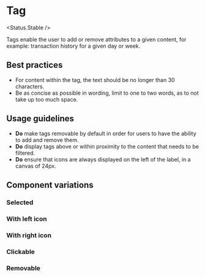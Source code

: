 
# Tag

<Status.Stable />

Tags enable the user to add or remove attributes to a given content, for
example: transaction history for a given day or week.

<Story id="components-tag--base" />

<Props of={Tag} />

## Best practices

- For content within the tag, the text should be no longer than 30 characters.
- Be as concise as possible in wording, limit to one to two words, as to not
  take up too much space.

## Usage guidelines

- **Do** make tags removable by default in order for users to have the
  ability to add and remove them.
- **Do** display tags above or within proximity to the content that needs to be
  filtered.
- **Do** ensure that icons are always displayed on the left of the label, in
  a canvas of 24px.

## Component variations

### Selected

<Story id="components-tag--selected" />

### With left icon

<Story id="components-tag--with-prefix" />

### With right icon

<Story id="components-tag--with-suffix" />

### Clickable

<Story id="components-tag--clickable" />

### Removable

<Story id="components-tag--removable" />
